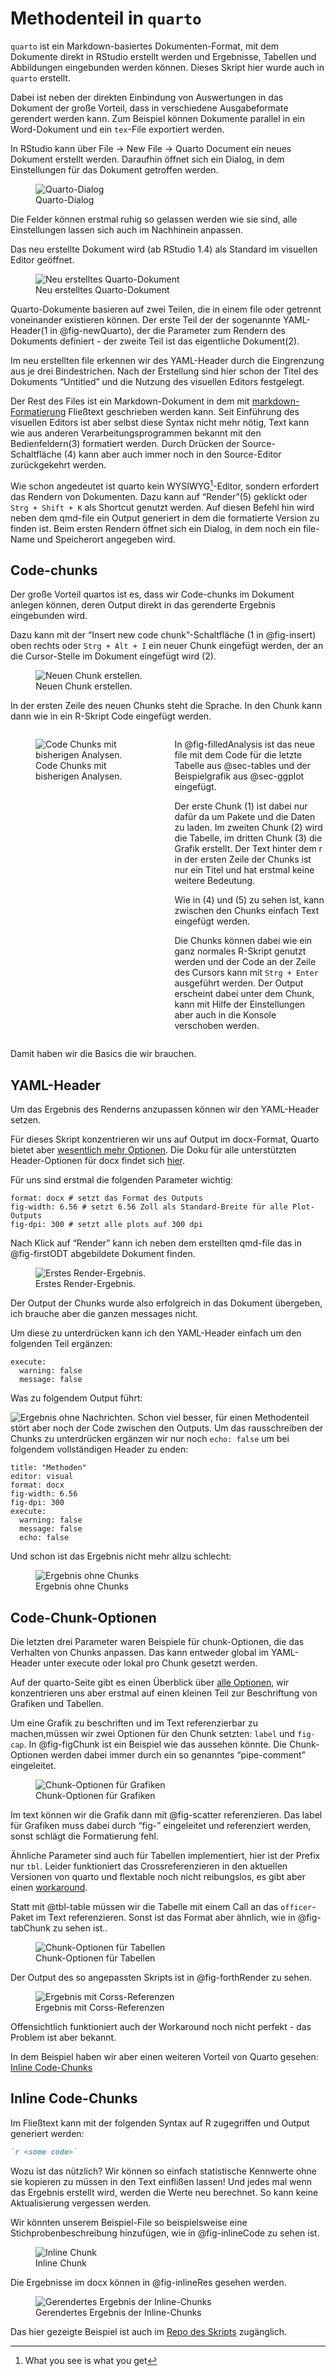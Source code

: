 # Methodenteil in `quarto`{#sec-quarto}

`quarto` ist ein Markdown-basiertes Dokumenten-Format, mit dem Dokumente direkt in RStudio erstellt werden und Ergebnisse, Tabellen und Abbildungen eingebunden werden können. Dieses Skript hier wurde auch in `quarto` erstellt.

Dabei ist neben der direkten Einbindung von Auswertungen in das Dokument der große Vorteil, dass in verschiedene Ausgabeformate gerendert werden kann. Zum Beispiel können Dokumente parallel in ein Word-Dokument und ein `tex`-File exportiert werden.

In RStudio kann über File -> New File -> Quarto Document ein neues Dokument erstellt werden.
Daraufhin öffnet sich ein Dialog, in dem Einstellungen für das Dokument getroffen werden.

![Quarto-Dialog](../imgs/quarto_dialogue.png){#fig-quartoDialogue}

Die Felder können erstmal ruhig so gelassen werden wie sie sind, alle Einstellungen lassen sich auch im Nachhinein anpassen.

Das neu erstellte Dokument wird (ab RStudio 1.4) als Standard im visuellen Editor geöffnet.

![Neu erstelltes Quarto-Dokument](../imgs/new_quarto.png){#fig-newQuarto}

Quarto-Dokumente basieren auf zwei Teilen, die in einem file oder getrennt voneinander existieren können. Der erste Teil der der sogenannte YAML-Header(1 in @fig-newQuarto), der die Parameter zum Rendern des Dokuments definiert - der zweite Teil ist das eigentliche Dokument(2).

Im neu erstellten file erkennen wir des YAML-Header durch die Eingrenzung aus je drei Bindestrichen. Nach der Erstellung sind hier schon der Titel des Dokuments "Untitled" und die Nutzung des visuellen Editors festgelegt.

Der Rest des Files ist ein Markdown-Dokument in dem mit [markdown-Formatierung](https://quarto.org/docs/authoring/markdown-basics.html) Fließtext geschrieben werden kann. Seit Einführung des visuellen Editors ist aber selbst diese Syntax nicht mehr nötig, Text kann wie aus anderen Verarbeitungsprogrammen bekannt mit den Bedienfeldern(3) formatiert werden. Durch Drücken der Source-Schaltfläche (4) kann aber auch immer noch in den Source-Editor zurückgekehrt werden.

Wie schon angedeutet ist quarto kein WYSIWYG^[What you see is what you get]-Editor, sondern erfordert das Rendern von Dokumenten. Dazu kann auf "Render"(5) geklickt oder `Strg + Shift + K` als Shortcut genutzt werden.
Auf diesen Befehl hin wird neben dem qmd-file ein Output generiert in dem die formatierte Version zu finden ist. Beim ersten Rendern öffnet sich ein Dialog, in dem noch ein file-Name und Speicherort angegeben wird.


## Code-chunks

Der große Vorteil quartos ist es, dass wir Code-chunks im Dokument anlegen können, deren Output direkt in das gerenderte Ergebnis eingebunden wird.

Dazu kann mit der "Insert new code chunk"-Schaltfläche (1 in @fig-insert) oben rechts oder `Strg + Alt + I` ein neuer Chunk eingefügt werden, der an die Cursor-Stelle im Dokument eingefügt wird (2).

![Neuen Chunk erstellen.](../imgs/new_chunk.png){#fig-insert}

In der ersten Zeile des neuen Chunks steht die Sprache. In den Chunk kann dann wie in ein R-Skript Code eingefügt werden.

:::: {.columns}
:::{.column width="50%"}
![Code Chunks mit bisherigen Analysen.](../imgs/filled_chunks.png){#fig-filledAnalysis}
:::
:::{.column width="50%"}
In @fig-filledAnalysis ist das neue file mit dem Code für die letzte Tabelle aus @sec-tables und der Beispielgrafik aus @sec-ggplot eingefügt.

Der erste Chunk (1) ist dabei nur dafür da um Pakete und die Daten zu laden. Im zweiten Chunk (2) wird die Tabelle, im dritten Chunk (3) die Grafik erstellt. 
Der Text hinter dem r in der ersten Zeile der Chunks ist nur ein Titel und hat erstmal keine weitere Bedeutung.

Wie in (4) und (5) zu sehen ist, kann zwischen den Chunks einfach Text eingefügt werden.

Die Chunks können dabei wie ein ganz normales R-Skript genutzt werden und der Code an der Zeile des Cursors kann mit `Strg + Enter` ausgeführt werden. Der Output erscheint dabei unter dem Chunk, kann mit Hilfe der Einstellungen aber auch in die Konsole verschoben werden.
:::
::::

Damit haben wir die Basics die wir brauchen.

## YAML-Header

Um das Ergebnis des Renderns anzupassen können wir den YAML-Header setzen.

Für dieses Skript konzentrieren wir uns auf Output im docx-Format, Quarto bietet aber [wesentlich mehr Optionen](https://quarto.org/docs/reference/).
Die Doku für alle unterstützten Header-Optionen für docx findet sich [hier](https://quarto.org/docs/reference/formats/docx.html).

Für uns sind erstmal die folgenden Parameter wichtig:

```
format: docx # setzt das Format des Outputs
fig-width: 6.56 # setzt 6.56 Zoll als Standard-Breite für alle Plot-Outputs
fig-dpi: 300 # setzt alle plots auf 300 dpi
```

Nach Klick auf "Render" kann ich neben dem erstellten qmd-file das in @fig-firstODT abgebildete Dokument finden.

![Erstes Render-Ergebnis.](../imgs/fst_odt_output.png){#fig-firstODT}

Der Output der Chunks wurde also erfolgreich in das Dokument übergeben, ich brauche aber die ganzen messages nicht.

Um diese zu unterdrücken kann ich den YAML-Header einfach um den folgenden Teil ergänzen:

```
execute:
  warning: false
  message: false
```

Was zu folgendem Output führt:

![Ergebnis ohne Nachrichten.](../imgs/snd_odt_output.png){#fig-secondODT}
Schon viel besser, für einen Methodenteil stört aber noch der Code zwischen den Outputs. Um das rausschreiben der Chunks zu unterdrücken ergänzen wir nur noch `echo: false` um bei folgendem vollständigen Header zu enden:
```
title: "Methoden"
editor: visual
format: docx
fig-width: 6.56
fig-dpi: 300
execute:
  warning: false
  message: false
  echo: false
```

Und schon ist das Ergebnis nicht mehr allzu schlecht:

![Ergebnis ohne Chunks](../imgs/thrd_odt_output.png){#fig-secondODT}

## Code-Chunk-Optionen

Die letzten drei Parameter waren Beispiele für chunk-Optionen, die das Verhalten von Chunks anpassen. Das kann entweder global im YAML-Header unter execute oder lokal pro Chunk gesetzt werden.

Auf der quarto-Seite gibt es einen Überblick über [alle Optionen](https://quarto.org/docs/reference/cells/cells-knitr.html), wir konzentrieren uns aber erstmal auf einen kleinen Teil zur Beschriftung von Grafiken und Tabellen.

Um eine Grafik zu beschriften und im Text referenzierbar zu machen,müssen wir zwei Optionen für den Chunk setzten:
`label` und `fig-cap`. In @fig-figChunk ist ein Beispiel wie das aussehen könnte. Die Chunk-Optionen werden dabei immer durch ein so genanntes "pipe-comment" eingeleitet.

![Chunk-Optionen für Grafiken](../imgs/reference_figure.png){#fig-figChunk}

Im text können wir die Grafik dann mit \@fig-scatter referenzieren. Das label für Grafiken muss dabei durch "fig-" eingeleitet und referenziert werden, sonst schlägt die Formatierung fehl.

Ähnliche Parameter sind auch für Tabellen implementiert, hier ist der Prefix nur `tbl`. Leider funktioniert das Crossreferenzieren in den aktuellen Versionen von quarto und flextable noch nicht reibungslos, es gibt aber einen [workaround](https://github.com/quarto-dev/quarto-cli/issues/1556).

Statt mit \@tbl-table müssen wir die Tabelle mit einem Call an das `officer`-Paket im Text referenzieren. Sonst ist das Format aber ähnlich, wie in @fig-tabChunk zu sehen ist..

![Chunk-Optionen für Tabellen](../imgs/reference_table.png){#fig-tabChunk}

Der Output des so angepassten Skripts ist in @fig-forthRender zu sehen.

![Ergebnis mit Corss-Referenzen](../imgs/forth_render.png){#fig-forthRender}

Offensichtlich funktioniert auch der Workaround noch nicht perfekt - das Problem ist aber bekannt.


In dem Beispiel haben wir aber einen weiteren Vorteil von Quarto gesehen: [Inline Code-Chunks](@sec-inline)

## Inline Code-Chunks {#sec-inline}

Im Fließtext kann mit der folgenden Syntax auf R zugegriffen und Output generiert werden:

```markdown
`r <some code>`
```


Wozu ist das nützlich? Wir können so einfach statistische Kennwerte ohne sie kopieren zu müssen in den Text einflißen lassen! Und jedes mal wenn das Ergebnis erstellt wird, werden die Werte neu berechnet. So kann keine Aktualisierung vergessen werden.

Wir könnten unserem Beispiel-File so beispielsweise eine Stichprobenbeschreibung hinzufügen, wie in @fig-inlineCode zu sehen ist.

![Inline Chunk](../imgs/inlineChunks.png){#fig-inlineCode}

Die Ergebnisse im docx können in @fig-inlineRes gesehen werden.

![Gerendertes Ergebnis der Inline-Chunks](../imgs/inline_results.png){#fig-inlineRes}


Das hier gezeigte Beispiel ist auch im [Repo des Skripts](https://github.com/MBrede/r_thesis_tools/blob/main/example.qmd) zugänglich.
